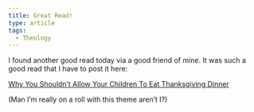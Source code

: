 ```yaml
---
title: Great Read!
type: article
tags:
  - Theology
---
```


I found another good read today via a good friend of mine. It was such a good read that I have to post it here:

[Why You Shouldn’t Allow Your Children To Eat Thanksgiving Dinner](http://www.erikwait.com/index.cgi?location=2&action=display_one&story_id=300)

(Man I’m really on a roll with this theme aren’t I?)
